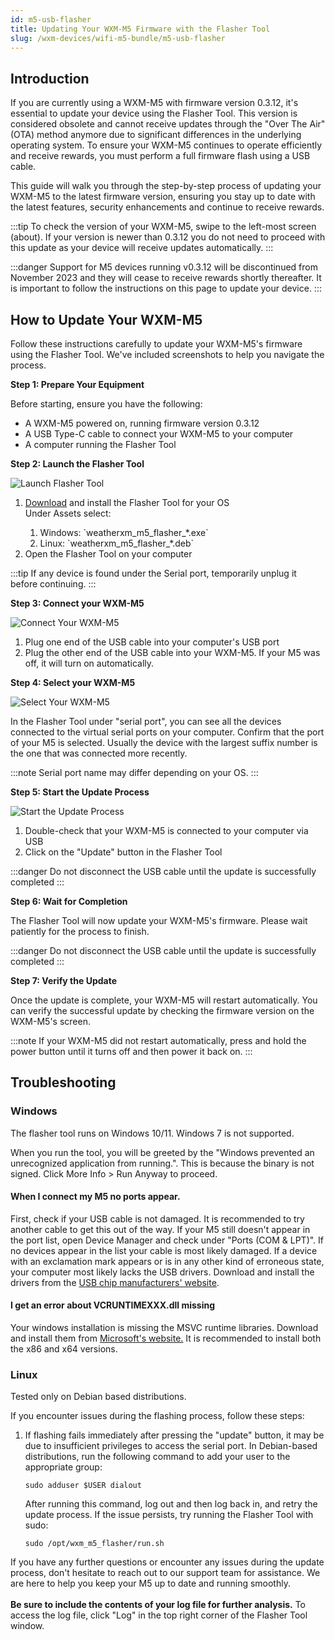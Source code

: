 ```yaml
---
id: m5-usb-flasher
title: Updating Your WXM-M5 Firmware with the Flasher Tool
slug: /wxm-devices/wifi-m5-bundle/m5-usb-flasher
---
```



<h2 id="introduction">Introduction</h2>
<p>If you are currently using a WXM-M5 with firmware version 0.3.12, it's essential to update your device using the Flasher Tool. This version is considered obsolete and cannot receive updates through the "Over The Air" (OTA) method anymore due to significant differences in the underlying operating system. To ensure your WXM-M5 continues to operate efficiently and receive rewards, you must perform a full firmware flash using a USB cable.</p>
<p>This guide will walk you through the step-by-step process of updating your WXM-M5 to the latest firmware version, ensuring you stay up to date with the latest features, security enhancements and continue to receive rewards.</p>

:::tip
To check the version of your WXM-M5, swipe to the left-most screen (about). If your version is newer than 0.3.12 you do not need to proceed with this update as your device will receive updates automatically.
:::

:::danger
Support for M5 devices running v0.3.12 will be discontinued from November 2023 and they will cease to receive rewards shortly thereafter. It is important to follow the instructions on this page to update your device.
:::

<h2 id="how-to-update-your-wxm-m5">How to Update Your WXM-M5</h2>
<p>Follow these instructions carefully to update your WXM-M5's firmware using the Flasher Tool. We've included screenshots to help you navigate the process.</p>
<p><strong>Step 1: Prepare Your Equipment</strong></p>
<p>Before starting, ensure you have the following:</p>
<ul>
<li>A WXM-M5 powered on, running firmware version 0.3.12</li>
<li>A USB Type-C cable to connect your WXM-M5 to your computer</li>
<li>A computer running the Flasher Tool</li>
</ul>

<p><strong>Step 2: Launch the Flasher Tool</strong></p>
<div class="explanation">
  <img src={useBaseUrl("img/wxm-devices/wifi-m5-bundle/usb-flasher-1.png")} alt="Launch Flasher Tool"/>
  <div>
    <ol>
    <li><a href="https://github.com/WeatherXM/wxm_m5_flasher/releases">Download</a> and install the Flasher Tool for your OS</li>
    Under Assets select:
        <ol><li>Windows: `weatherxm_m5_flasher_*.exe`</li>
        <li>Linux: `weatherxm_m5_flasher_*.deb`</li></ol>
    <li>Open the Flasher Tool on your computer</li>
    </ol>

:::tip
If any device is found under the Serial port, temporarily unplug it before continuing.
:::
  </div>
</div>


<p><strong>Step 3: Connect your WXM-M5</strong></p>
<div class="explanation">
  <img src={useBaseUrl("img/wxm-devices/wifi-m5-bundle/usb-flasher-2.png")} alt="Connect Your WXM-M5"/>
  <ol>
  <li>Plug one end of the USB cable into your computer's USB port</li>
  <li>Plug the other end of the USB cable into your WXM-M5. If your M5 was off, it will turn on automatically.</li>
  </ol>
</div>

<p><strong>Step 4: Select your WXM-M5</strong></p>
<div class="explanation">
  <img src={useBaseUrl("img/wxm-devices/wifi-m5-bundle/usb-flasher-3.png")} alt="Select Your WXM-M5"/>
  <div>
    <p>In the Flasher Tool under "serial port", you can see all the devices connected to the virtual serial ports on your computer. Confirm that the port of your M5 is selected. Usually the device with the largest suffix number is the one that was connected more recently.</p>

:::note
Serial port name may differ depending on your OS.
:::
  </div>
</div>


<p><strong>Step 5: Start the Update Process</strong></p>
<div class="explanation">
  <img src={useBaseUrl("img/wxm-devices/wifi-m5-bundle/usb-flasher-4.png")} alt="Start the Update Process"/>
  <div>
    <ol>
    <li>Double-check that your WXM-M5 is connected to your computer via USB</li>
    <li>Click on the "Update" button in the Flasher Tool</li>
    </ol>

:::danger
Do not disconnect the USB cable until the update is successfully completed
:::
  </div>
</div>

<p><strong>Step 6: Wait for Completion</strong></p>
<p>The Flasher Tool will now update your WXM-M5's firmware. Please wait patiently for the process to finish.</p>

:::danger
Do not disconnect the USB cable until the update is successfully completed
:::

<p><strong>Step 7: Verify the Update</strong></p>
<p>Once the update is complete, your WXM-M5 will restart automatically. You can verify the successful update by checking the firmware version on the WXM-M5's screen.</p>

:::note
If your WXM-M5 did not restart automatically, press and hold the power button until it turns off and then power it back on.
:::
<h2 id="troubleshooting">Troubleshooting</h2>
<h3>Windows</h3>
<p>The flasher tool runs on Windows 10/11. Windows 7 is not supported.</p>
<p>When you run the tool, you will be greeted by the "Windows prevented an unrecognized application from running.". This is because the binary is not signed. Click More Info > Run Anyway to proceed.</p>
<h4>When I connect my M5 no ports appear.</h4>
<p>First, check if your USB cable is not damaged. It is recommended to try another cable to get this out of the way. If your M5 still doesn't appear in the port list, open Device Manager and check under "Ports (COM & LPT)". If no devices appear in the list your cable is most likely damaged. If a device with an exclamation mark appears or is in any other kind of erroneous state, your computer most likely lacks the USB drivers. Download and install the drivers from the <a href="https://www.wch-ic.com/downloads/CH343SER_EXE.html">USB chip manufacturers' website</a>.</p>
<h4>I get an error about VCRUNTIMEXXX.dll missing</h4>
<p>Your windows installation is missing the MSVC runtime libraries. Download and install them from <a href="https://learn.microsoft.com/en-us/cpp/windows/latest-supported-vc-redist?view=msvc-170#visual-studio-2015-2017-2019-and-2022">Microsoft's website.</a> It is recommended to install both the x86 and x64 versions.</p>

<h3>Linux</h3>
<p>Tested only on Debian based distributions.</p>
<p>If you encounter issues during the flashing process, follow these steps:</p>
<ol>
<li><p>If flashing fails immediately after pressing the "update" button, it may be due to insufficient privileges to access the serial port. In Debian-based distributions, run the following command to add your user to the appropriate group:
<pre><code class="lang-bash">sudo adduser $USER dialout</code></pre>
After running this command, log out and then log back in, and retry the update process. If the issue persists, try running the Flasher Tool with sudo:
<pre><code class="lang-bash">sudo /opt/wxm_m5_flasher/run.sh</code></pre></p></li>
</ol>
<p>If you have any further questions or encounter any issues during the update process, don't hesitate to reach out to our support team for assistance. We are here to help you keep your M5 up to date and running smoothly.<br></br>
<strong> Be sure to include the contents of your log file for further analysis.</strong> To access the log file, click "Log" in the top right corner of the Flasher Tool window.</p>
